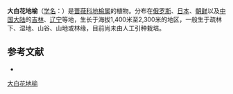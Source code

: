 {{Speciesbox
| name = 大白花地榆
| status = 
| status_system = 
| image = Sanguisorba canadensis - JBM.jpg
| genus = Sanguisorba
| species = sitchensis
| authority = C. A. Mey.
}}

'''大白花地榆'''（[[学名|学名]]：{{lang|la|''Sanguisorba sitchensis''}}）是[[蔷薇科|蔷薇科]][[地榆属|地榆属]]的植物。分布在[[俄罗斯|俄罗斯]]、[[日本|日本]]、[[朝鲜|朝鲜]]以及[[中国大陆|中国大陆]]的[[吉林|吉林]]、[[辽宁|辽宁]]等地，生长于海拔1,400米至2,300米的地区，一般生于疏林下、湿地、山谷、山地或林缘，目前尚未由人工引种栽培。

== 参考文献 ==
<div class="references-small">
* {{cite web| url =http://www.bioinfo.cn/db05/KmzwSpecies.php?action=view&id=19366| title =大白花地榆| work =《中国高等植物数据库全库》| publisher =中国科学院微生物研究所| author =昆明植物研究所| accessdate =2009-02-25| deadurl =yes| archiveurl =https://web.archive.org/web/20160305031209/http://www.bioinfo.cn/db05/KmzwSpecies.php?action=view&id=19366| archivedate =2016-03-05}}
</div>
{{Taxonbar|from=Q2710060}}

[[Category:地榆属|大白花地榆]]


{{植物小作品}}